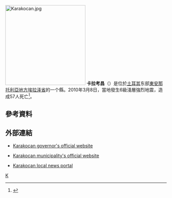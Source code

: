 [[File:Karakocan.jpg|250px]]
'''卡拉考昌'''（{{lang|tr|'''Karakoçan'''}}）是位於[[土耳其|土耳其]]东部[[東安那托利亞地方|東安那托利亞地方]][[埃拉泽省|埃拉泽省]]的一个縣。2010年3月8日，當地發生6級淺層強烈地震，造成57人死亡<ref>{{cite news |url=http://inews.mingpao.com/htm/INews/20100308/ta11727c.htm |title=土耳其6級地震增至57死 |date=2010-03-08 |accessdate=2010-03-08 |publisher=[[明報|明報]]即時新聞 |archive-date=2010-04-16 |archive-url=https://web.archive.org/web/20100416014811/http://inews.mingpao.com/htm/INews/20100308/ta11727c.htm |dead-url=no }}</ref>。

== 參考資料 ==
{{reflist}}

== 外部連結 ==
* {{tr icon}} [http://www.karakocan.gov.tr/ Karakoçan governor's official website]{{Wayback|url=http://www.karakocan.gov.tr/ |date=20200405072912 }}
* {{tr icon}} [https://web.archive.org/web/20100308104729/http://www.karakocan.bel.tr/ Karakoçan municipality's official website]
* {{tr icon}} [http://www.karakocan.info/ Karakoçan local news portal]{{Wayback|url=http://www.karakocan.info/ |date=20070513074330 }}

{{coord|38|57|N|40|02|E|display=title|region:TR_type:city_source:dewiki}}

{{WAsia-stub}}

[[Category:土耳其行政區劃|K]]